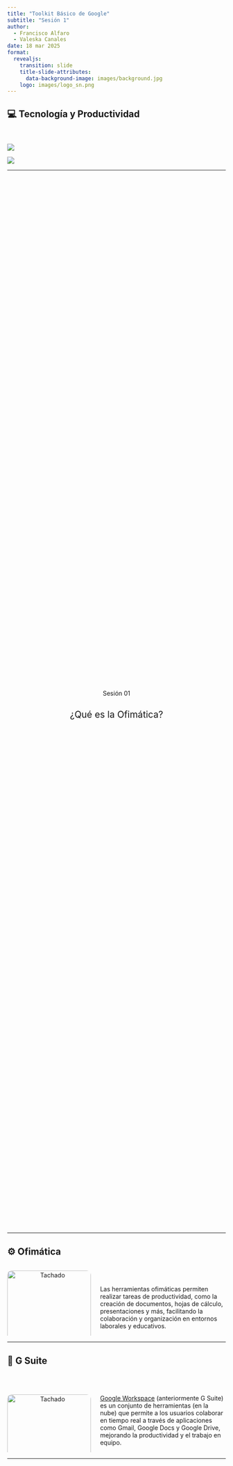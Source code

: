 ```yaml
---
title: "Toolkit Básico de Google"
subtitle: "Sesión 1"
author: 
  - Francisco Alfaro
  - Valeska Canales
date: 18 mar 2025
format: 
  revealjs:
    transition: slide
    title-slide-attributes: 
      data-background-image: images/background.jpg
    logo: images/logo_sn.png
---
```


## 💻 Tecnología y Productividad {background-image="images/background.jpg" background-opacity="0.25"}

::: r-stack
<br>

![](images/intro_01.jpg){.fragment .fade-in-then-out fig-align="left"}

![](images/intro_02.jpg){.fragment fig-align="right"}
:::

------------------------------------------------------------------------

##  {background-image="images/background_slides3.png" background-opacity="0.3"}

::: {style="display: flex; justify-content: center; align-items: center; height: 60vh; flex-direction: column; text-align: center;"}
[Sesión 01]{style="font-size: 1em"}

[¿Qué es la Ofimática?]{style="font-size: 1.5em"}
:::

------------------------------------------------------------------------

## ⚙️ Ofimática {background-image="images/background.jpg" background-opacity="0.25"}

::: columns
::: {.column width="40%"}
::: {style="text-align: center;"}
<img src="images/ofimatica.png" alt="Tachado" style="width: 100%; border-radius: 10px;"/>
:::
:::

::: {.column .incremental width="60%"}
<br><br> Las herramientas ofimáticas permiten realizar tareas de productividad, como la creación de documentos, hojas de cálculo, presentaciones y más, facilitando la colaboración y organización en entornos laborales y educativos.
:::
:::

------------------------------------------------------------------------

## 💼 G Suite {background-image="images/background.jpg" background-opacity="0.25"}

::: columns
::: {.column width="40%"}
::: {style="text-align: center;"}
<br><br> <img src="images/gsuite.png" alt="Tachado" style="width: 100%; border-radius: 10px;"/>
:::
:::

::: {.column .incremental width="60%"}
<br><br> [Google Workspace](https://workspace.google.com/) (anteriormente G Suite) es un conjunto de herramientas (en la nube) que permite a los usuarios colaborar en tiempo real a través de aplicaciones como Gmail, Google Docs y Google Drive, mejorando la productividad y el trabajo en equipo.
:::
:::

------------------------------------------------------------------------

##  {background-image="images/background_slides3.png" background-opacity="0.3"}

::: {style="display: flex; justify-content: center; align-items: center; height: 60vh; flex-direction: column; text-align: center;"}
[Sesión 01]{style="font-size: 1em"}

[G-Suite: Primeros Pasos]{style="font-size: 1.5em"}
:::

------------------------------------------------------------------------

## 📧 Google Email (Gmail) {background-image="images/background.jpg" background-opacity="0.25"}

::: columns
::: {.column width="40%"}
::: {style="text-align: center;"}
<br> <img src="images/email.png" alt="Tachado" style="width: 100%; border-radius: 10px;"/>
:::
:::

::: {.column .incremental width="60%"}
<br><br> [Gmail](https://mail.google.com/) es el servicio de correo electrónico de Google, conocido por su interfaz amigable, gran capacidad de almacenamiento y su integración con otras aplicaciones de Google, permitiendo una gestión eficiente de los correos electrónicos.
:::
:::

------------------------------------------------------------------------

## 📅 Google Calendar {background-image="images/background.jpg" background-opacity="0.25"}

::: columns
::: {.column width="40%"}
::: {style="text-align: center;"}
<br> <img src="images/calendar.png" alt="Tachado" style="width: 100%; border-radius: 10px;"/>
:::
:::

::: {.column .incremental width="60%"}
<br><br> [Google Calendar](https://calendar.google.com/) es una herramienta para gestionar el tiempo y organizar eventos, reuniones y tareas. Permite programar recordatorios y compartir calendarios con otros usuarios, optimizando la coordinación de actividades.
:::
:::

------------------------------------------------------------------------

## ☁️ Google Drive {background-image="images/background.jpg" background-opacity="0.25"}

::: columns
::: {.column width="40%"}
::: {style="text-align: center;"}
<br> <img src="images/drive.png" alt="Tachado" style="width: 100%; border-radius: 10px;"/>
:::
:::

::: {.column .incremental width="60%"}
<br><br> [Google Drive](https://drive.google.com/drive/folders/1DMiJvTLyvfglsSflqxl-vjqu8skScQSQ) es un servicio de almacenamiento en la nube que permite guardar, organizar y compartir archivos de forma segura. Con su integración con otras aplicaciones de Google, se facilita la colaboración en documentos y archivos en tiempo real.
:::
:::

------------------------------------------------------------------------

## 📄 Google Docs {background-image="images/background.jpg" background-opacity="0.25"}

::: columns
::: {.column width="40%"}
::: {style="text-align: center;"}
<br> <img src="images/gdocs.png" alt="Tachado" style="width: 70%; border-radius: 10px;"/>
:::
:::

::: {.column .incremental width="60%"}
<br><br> [Google Docs](https://docs.google.com/document/d/1srXu3xb2huutC0rykcDluU_rCpov3VaLP8oePDW0OCE/edit?usp=sharing) es un procesador de texto en línea que permite crear, editar y colaborar en documentos en tiempo real. Es ideal para trabajos en equipo, ya que varios usuarios pueden trabajar simultáneamente en el mismo archivo.
:::
:::

------------------------------------------------------------------------

## 📊 Google Sheets {background-image="images/background.jpg" background-opacity="0.25"}

::: columns
::: {.column width="40%"}
::: {style="text-align: center;"}
<br> <img src="images/gsheets.png" alt="Tachado" style="width: 70%; border-radius: 10px;"/>
:::
:::

::: {.column .incremental width="60%"}
<br><br> [Google Sheets](https://docs.google.com/spreadsheets/d/1R2LlLHj-HbCXvQnQLDkbTIi33el96EBC20RtHcP7bAc/edit?usp=sharing) es una herramienta en línea para crear y editar hojas de cálculo. Ofrece funciones avanzadas de análisis de datos y permite la colaboración en tiempo real, similar a Microsoft Excel.
:::
:::

------------------------------------------------------------------------

## 📽️ Google Slides {background-image="images/background.jpg" background-opacity="0.25"}

::: columns
::: {.column width="40%"}
::: {style="text-align: center;"}
<br> <img src="images/gslides.png" alt="Tachado" style="width: 70%; border-radius: 10px;"/>
:::
:::

::: {.column .incremental width="60%"}
<br><br> [Google Slides](https://docs.google.com/presentation/d/1Hoq7xK-2OIcWk5HALSl3Dkwo51TU0yf7m6-dxznPIBg/edit?usp=sharing) es una herramienta para crear presentaciones visuales y colaborativas. Permite a los usuarios diseñar y compartir presentaciones en línea, con la capacidad de trabajar simultáneamente con otros colaboradores.
:::
:::

------------------------------------------------------------------------

## 📋 Google Forms {background-image="images/background.jpg" background-opacity="0.25"}

::: columns
::: {.column width="40%"}
::: {style="text-align: center;"}
<br> <img src="images/gform.png" alt="Tachado" style="width: 70%; border-radius: 10px;"/>
:::
:::

::: {.column .incremental width="60%"}
<br><br> [Google Forms](https://docs.google.com/forms/d/11Bla28Cr4YWITq1Rjb9X1U90ttdqYMmLVbt8tlLxXM8/edit) es una herramienta para crear formularios, encuestas y cuestionarios. Su facilidad de uso y la opción de recolectar respuestas automáticamente hacen que sea muy útil para recopilar datos de manera organizada.
:::
:::

------------------------------------------------------------------------

## 🐍 Google Colab {background-image="images/background.jpg" background-opacity="0.25"}

::: columns
::: {.column width="40%"}
::: {style="text-align: center;"}
<br> <img src="images/colab.png" alt="Tachado" style="width: 100%; border-radius: 10px;"/>
:::
:::

::: {.column .incremental width="60%"}
<br><br> [Google Colab](https://colab.research.google.com/drive/1XWA23udppBqA0BkPlmaVCeSTM6mU_JHJ?usp=sharing) es una plataforma en línea que permite escribir y ejecutar código Python en entornos de notebooks. Es ideal para ciencia de datos, aprendizaje automático y la colaboración en proyectos de programación.
:::
:::

------------------------------------------------------------------------

## 📌 Actividad {background-image="images/background.jpg" background-opacity="0.25"}

<br>

1.  📂 **Clonar el Google Drive**:
    -   Accede al siguiente enlace y copia la carpeta en tu propio Google Drive:
        -   [Google Drive - Actividad](https://drive.google.com/drive/folders/1DMiJvTLyvfglsSflqxl-vjqu8skScQSQ)
2.  ✉️ **Enviar un correo**:
    -   Redacta un correo dirigido a **Francisco** (francisco.alfaro\@usm.cl) con copia a **Valeska** (vcanalesp\@usm.cl)\
    -   En el mensaje, indica que has completado la actividad y adjunta el **enlace a la carpeta clonada en tu Google Drive**



------------------------------------------------------------------------

##  {background-image="images/background_slides3.png" background-opacity="0.3"}

::: {style="display: flex; justify-content: center; align-items: center; height: 60vh; flex-direction: column; text-align: center;"}
[Sesión 01]{style="font-size: 1em"}

[Conclusiones]{style="font-size: 1.5em"}
:::

------------------------------------------------------------------------

## 💡Conclusiones {background-image="images/background.jpg" background-opacity="0.25"}

<br>

-   🖥️ **Productividad mejorada**: Las herramientas de Google transforman la forma de trabajar, facilitando la colaboración y el acceso a la información en cualquier lugar.

-   🌐 **Colaboración en tiempo real**: Con Google Drive, Docs, y otras herramientas, el trabajo en equipo se hace más eficiente y accesible desde cualquier dispositivo.

-   🚀 **Innovación constante**: Google sigue mejorando sus herramientas, ofreciendo soluciones como Google Colab para la programación y la ciencia de datos.

-   📈 **Optimización de tareas**: Herramientas como Gmail, Calendar y Sheets optimizan las tareas diarias, aumentando la productividad personal y profesional.

------------------------------------------------------------------------

## 🎉 ¡Gracias por Participar! {background-image="images/background.jpg" background-opacity="0.25"}

::: columns
::: {.column width="50%"}
<br>

❓¿Preguntas?

👏 Responder [encuesta](https://docs.google.com/forms/d/e/1FAIpQLSeCUqQw0LQxeBDcN15RSLE_Hetv0sffxaZOAagQCR0RkQHVHQ/viewform?usp=dialog)

🥳 Gracias de Nuevo
:::

::: {.column width="50%" align="center"}
![](images/qr1.png){width="400"}
:::
:::

> 🔗 Nuestro Sitio Web: [sethnut.com/resources/](https://seth-nut.github.io/resources/).

```{=html}
<style>
/* Ajusta el tamaño del título y subtítulo */
.reveal .slides h1 {
  font-size: 2em; /* Tamaño más pequeño para el título */
}

.reveal .slides h2 {
  font-size: 1.5em; /* Tamaño más pequeño para el subtítulo */
}

/* Ajusta el tamaño del texto en los párrafos */
.reveal .slides p {
  font-size: 0.8em; /* Texto más pequeño */
}

/* Ajusta el tamaño de las tablas */
.reveal .slides table {
  font-size: 0.8em; /* Tamaño de fuente más pequeño en las tablas */
  width: 90%; /* Ajusta el ancho de la tabla */
  margin: 0 auto; /* Centra la tabla */
}

/* Ajusta el tamaño de los bullets */
.reveal .slides ul {
  font-size: 0.8em; /* Tamaño de fuente más pequeño en los bullets */
}
</style>
```